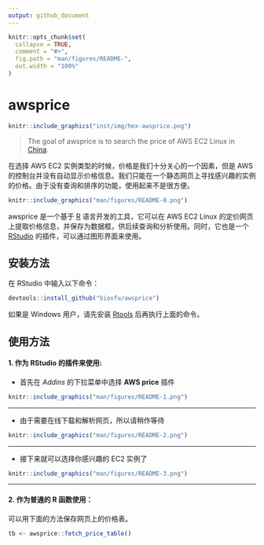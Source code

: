 ```yaml
---
output: github_document
---
```


<!-- README.md is generated from README.Rmd. Please edit that file -->

```r
knitr::opts_chunk$set(
  collapse = TRUE,
  comment = "#>",
  fig.path = "man/figures/README-",
  out.width = "100%"
)
```

# awsprice 
<!-- badges: start -->
```r
knitr::include_graphics("inst/img/hex-awsprice.png")
```
<!-- badges: end -->

> The goal of awsprice is to search the price of AWS EC2 Linux in [China](https://www.amazonaws.cn/ec2/pricing/ec2-linux-pricing/). 

在选择 AWS EC2 实例类型的时候，价格是我们十分关心的一个因素，但是 AWS 的控制台并没有自动显示价格信息。我们只能在一个静态网页上寻找感兴趣的实例的价格。由于没有查询和排序的功能，使用起来不是很方便。

```r
knitr::include_graphics("man/figures/README-0.png")
```

awsprice 是一个基于 [R](http://www.r-project.org/) 语言开发的工具，它可以在 AWS EC2 Linux 的定价网页上提取价格信息，并保存为数据框，供后续查询和分析使用。同时，它也是一个 [RStudio](http://www.rstudio.org/) 的插件，可以通过图形界面来使用。

## 安装方法

在 RStudio 中输入以下命令：

``` r
devtools::install_github("bioxfu/awsprice")
```

如果是 Windows 用户，请先安装 [Rtools](https://mirrors.tuna.tsinghua.edu.cn/CRAN/) 后再执行上面的命令。

## 使用方法
#### 1. 作为 RStudio 的插件来使用:
- 首先在 *Addins* 的下拉菜单中选择 **AWS price** 插件

```r
knitr::include_graphics("man/figures/README-1.png")
```
<hr>

- 由于需要在线下载和解析网页，所以请稍作等待

```r
knitr::include_graphics("man/figures/README-2.png")
```
<hr>

- 接下来就可以选择你感兴趣的 EC2 实例了

```r
knitr::include_graphics("man/figures/README-3.png")
```
<hr>

#### 2. 作为普通的 R 函数使用：
可以用下面的方法保存网页上的价格表。

``` r
tb <- awsprice::fetch_price_table()
```

